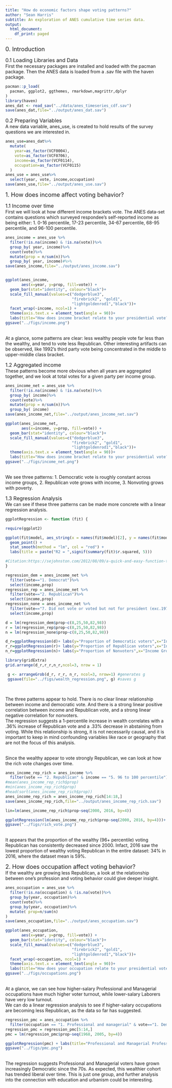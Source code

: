 ```yaml
---
title: "How do economic factors shape voting patterns?"
author: "Sean Harris"
subtitle: An exploration of ANES cumulative time series data.
output:
  html_document:
    df_print: paged
---
```



<font size="4"> 0. Introduction </font>

<font size="3"> 0.1 Loading Libraries and Data </font>
<br> First the necessary packages are installed and loaded with the pacman package. Then the ANES data is loaded from a .sav file with the haven package.

```r
pacman::p_load(
  pacman, ggplot2, ggthemes, rmarkdown,magrittr,dplyr
)
library(haven)
anes_dat <- read_sav("../data/anes_timeseries_cdf.sav")
save(anes_dat,file="../output/anes_dat.sav")
```

<font size="3"> 0.2 Preparing Variables </font>
<br> A new data variable, anes_use, is created to hold results of the survey questions we are interested in.

```r

anes_use=anes_dat%>% 
  mutate( 
    year=as_factor(VCF0004), 
    vote=as_factor(VCF0706), 
    income=as_factor(VCF0114),
    occupation=as_factor(VCF0115)
  ) 
anes_use = anes_use%>%
  select(year, vote, income,occupation)
save(anes_use,file="../output/anes_use.sav")

```
<font size="4"> 1. How does income affect voting behavior? </font>

<font size="3"> 1.1 Income over time </font>
<br> First we will look at how different income brackets vote. The ANES data-set contains questions which surveyed respondee's self-reported income as being either: 1. 0-16 percentile, 17-23 percentile, 34-67 percentile, 68-95 percentile, and 96-100 percentile. 

```r
anes_income = anes_use %>% 
  filter(!is.na(income) & !is.na(vote))%>% 
  group_by( year, income)%>% 
  count(vote)%>% 
  mutate(prop = n/sum(n))%>%
  group_by( year, income)#%>% 
save(anes_income,file="../output/anes_income.sav")


ggplot(anes_income, 
       aes(x=year, y=prop, fill=vote)) + 
  geom_bar(stat="identity", colour="black")+ 
  scale_fill_manual(values=c("dodgerblue3", 
                             "firebrick2", "gold1", 
                             "lightgoldenrod1","black"))+ 
  facet_wrap(~income, ncol=1) + 
  theme(axis.text.x = element_text(angle = 90))+ 
  labs(title="How does income bracket relate to your presidential vote?")
ggsave("../figs/income.png")
```
<br>At a glance, some patterns are clear: less wealthy people vote far less than the wealthy, and tend to vote less Republican. Other interesting artifacts can be observed, like 1992's third party vote being concentrated in the middle to upper-middle class bracket.

<font size="3"> 1.2 Aggregated income </font>
<br> These patterns become more obvious when all years are aggregated together, and we look at total votes for a given party per income group.

```r
anes_income_net = anes_use %>% 
  filter(!is.na(income) & !is.na(vote))%>% 
  group_by( income)%>% 
  count(vote)%>% 
  mutate(prop = n/sum(n))%>%
  group_by( income)
save(anes_income_net,file="../output/anes_income_net.sav")

ggplot(anes_income_net, 
       aes(x=income, y=prop, fill=vote)) + 
  geom_bar(stat="identity", colour="black")+ 
  scale_fill_manual(values=c("dodgerblue3", 
                             "firebrick2", "gold1", 
                             "lightgoldenrod1","black"))+ 
  theme(axis.text.x = element_text(angle = 90))+ 
  labs(title="How does income bracket relate to your presidential vote?")
ggsave("../figs/income_net.png")

```
<br>We see three patterns: 1. Democratic vote is roughly constant across income groups, 2. Republican vote grows with income, 3. Nonvoting grows with poverty. 

<font size="3"> 1.3 Regression Analysis </font>
<br> We can see if these three patterns can be made more concrete with a linear regression analysis.

```r
ggplotRegression <- function (fit) {

require(ggplot2)

ggplot(fit$model, aes_string(x = names(fit$model)[2], y = names(fit$model)[1])) + 
  geom_point() +
  stat_smooth(method = "lm", col = "red") +
  labs(title = paste("R2 = ",signif(summary(fit)$r.squared, 5)))

#Citation:https://sejohnston.com/2012/08/09/a-quick-and-easy-function-to-plot-lm-results-in-r/
}
```


```r
regression_dem = anes_income_net %>% 
  filter(vote=="1. Democrat")%>% 
  select(income,prop)
regression_rep = anes_income_net %>% 
  filter(vote=="2. Republican")%>% 
  select(income,prop)
regression_none = anes_income_net %>% 
  filter(vote=="7. Did not vote or voted but not for president (exc.1972)")%>% 
  select(income,prop)

d = lm(regression_dem$prop~c(8,25,50,82,98))
r = lm(regression_rep$prop~c(8,25,50,82,98))
n = lm(regression_none$prop~c(8,25,50,82,98))

d_r=ggplotRegression(d)+ labs(y="Proportion of Democratic voters",x="Income Group\n(Percentile)")+stat_smooth(method = "lm", col = "blue")
r_r=ggplotRegression(r)+ labs(y="Proportion of Republican voters",x="Income Group\n(Percentile)")+stat_smooth(method = "lm", col = "red")
n_r=ggplotRegression(n)+ labs(y="Proportion of Nonvoters",x="Income Group\n(Percentile)")+stat_smooth(method = "lm", col = "black")

library(gridExtra)
grid.arrange(d_r,r_r,n_r,ncol=3, nrow = 1)

 g <- arrangeGrob(d_r, r_r, n_r, ncol=3, nrow=1) #generates g
 ggsave(file="../figs/wealth_regression.png", g) #saves g



```
<br>The three patterns appear to hold. There is no clear linear relationship between income and democratic vote. And there is a strong linear positive correlation between income and Republican vote, and a strong linear negative correlation for nonvoters.
<br>The regression suggests a 1-percentile increase in wealth correlates with a .36% increase of Republican vote and a .33% decrease in abstaining from voting. While this relationship is strong, it is not necessarily causal, and it is important to keep in mind confounding variables like race or geography that are not the focus of this analysis.

<br> Since the wealthy appear to vote strongly Republican, we can look at how the rich vote changes over time.

```r
anes_income_rep_rich = anes_income %>%
  filter(vote == "2. Republican" & income == "5. 96 to 100 percentile")
#mean(anes_income_rep_rich$prop)
#min(anes_income_rep_rich$prop)
#head(sort(anes_income_rep_rich$prop))
anes_income_rep_rich = anes_income_rep_rich[14:18,]
save(anes_income_rep_rich,file="../output/anes_income_rep_rich.sav")

lin=lm(anes_income_rep_rich$prop~seq(2000, 2016, by=4))

ggplotRegression(lm(anes_income_rep_rich$prop~seq(2000, 2016, by=4)))+ labs(title="% Wealthy voting Red (96+ percentile wealth)",y="Proportion Republican",x="Year")
ggsave("../figs/rich_vote.png")


```
<br>It appears that the proportion of the wealthy (96+ percentile) voting Republican has consistently decreased since 2000. Infact, 2016 saw the lowest proportion of wealthy voting Republican in the entire dataset: 34% in 2016, where the dataset mean is 59%.


<font size="4"> 2. How does occupation affect voting behavior? </font>
<br> If the wealthy are growing less Republican, a look at the relationship between one's profession and voting behavior could give deeper insight.


```r
anes_occupation = anes_use %>% 
  filter(!is.na(occupation) & !is.na(vote))%>% 
  group_by(year, occupation)%>% 
  count(vote)%>% 
  group_by(year, occupation)%>% 
  mutate( prop=n/sum(n)
) 
save(anes_occupation,file="../output/anes_occupation.sav")

ggplot(anes_occupation, 
       aes(x=year, y=prop, fill=vote)) + 
  geom_bar(stat="identity", colour="black")+ 
  scale_fill_manual(values=c("dodgerblue3", 
                             "firebrick2", "gold1", 
                             "lightgoldenrod1","black"))+ 
  facet_wrap(~occupation, ncol=1) + 
  theme(axis.text.x = element_text(angle = 90))+ 
  labs(title="How does your occupation relate to your presidential vote?")
ggsave("../figs/occupations.png")


```

<br>At a glance, we can see how higher-salary Professional and Managerial occupations have much higher voter turnout, while lower-salary Laborers have very low turnout. 
<br> We can do a linear regression analysis to see if higher-salary occupations are becoming less Republican, as the data so far has suggested.

```r
regression_pmc = anes_occupation %>%
  filter(occupation == "1. Professional and managerial" & vote=="1. Democrat")
regression_pmc = regression_pmc[5:14,]
pmc = lm(regression_pmc$prop~seq(1968, 2005, by=4))

ggplotRegression(pmc) + labs(title="Professional and Managerial Professions",y="Proportion of Democratic voters",x="Year")+stat_smooth(method = "lm", col = "blue")
ggsave("../figs/pmc.png")

```

<br>The regression suggests Professional and Managerial voters have grown increasingly Democratic since the 70s. As expected, this wealthier cohort has trended liberal over time. This is just one group, and further analysis into the connection with education and urbanism could be interesting.














